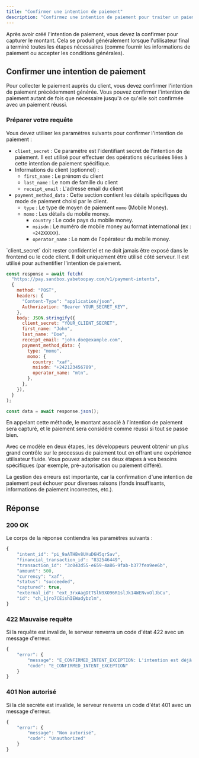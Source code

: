 ```yaml
---
title: "Confirmer une intention de paiement"
description: "Confirmez une intention de paiement pour traiter un paiement"
---
```


Après avoir créé l'intention de paiement, vous devez la confirmer pour capturer le montant. Cela se produit généralement lorsque l'utilisateur final a terminé toutes les étapes nécessaires (comme fournir les informations de paiement ou accepter les conditions générales).

## Confirmer une intention de paiement

Pour collecter le paiement auprès du client, vous devez confirmer l'intention de paiement précédemment générée. Vous pouvez confirmer l'intention de paiement autant de fois que nécessaire jusqu'à ce qu'elle soit confirmée avec un paiement réussi.

### Préparer votre requête

Vous devez utiliser les paramètres suivants pour confirmer l'intention de paiement :

- `client_secret` : Ce paramètre est l'identifiant secret de l'intention de paiement. Il est utilisé pour effectuer des opérations sécurisées liées à cette intention de paiement spécifique.
- Informations du client (optionnel) :
  - `first_name` : Le prénom du client
  - `last_name` : Le nom de famille du client
  - `receipt_email` : L'adresse email du client
- `payment_method_data` : Cette section contient les détails spécifiques du mode de paiement choisi par le client.
  - `type` : Le type de moyen de paiement `momo` (Mobile Money).
  - `momo` : Les détails du mobile money.
    - `country` : Le code pays du mobile money.
    - `msisdn` : Le numéro de mobile money au format international (ex : `+242XXXXX`).
    - `operator_name` : Le nom de l'opérateur du mobile money.

<Note>
  `client_secret` doit rester confidentiel et ne doit jamais être exposé dans le
  frontend ou le code client. Il doit uniquement être utilisé côté serveur. Il est utilisé
  pour authentifier l'intention de paiement.
</Note>

```javascript
const response = await fetch(
  "https://pay.sandbox.yabetoopay.com/v1/payment-intents",
  {
    method: "POST",
    headers: {
      "Content-Type": "application/json",
      Authorization: "Bearer YOUR_SECRET_KEY",
    },
    body: JSON.stringify({
      client_secret: "YOUR_CLIENT_SECRET",
      first_name: "John",
      last_name: "Doe",
      receipt_email: "john.doe@example.com",
      payment_method_data: {
        type: "momo",
        momo: {
          country: "xaf",
          msisdn: "+242123456789",
          operator_name: "mtn",
        },
      },
    }),
  }
);

const data = await response.json();
```

En appelant cette méthode, le montant associé à l'intention de paiement sera capturé, et le paiement sera considéré comme réussi si tout se passe bien.

Avec ce modèle en deux étapes, les développeurs peuvent obtenir un plus grand contrôle sur le processus de paiement tout en offrant une expérience utilisateur fluide. Vous pouvez adapter ces deux étapes à vos besoins spécifiques (par exemple, pré-autorisation ou paiement différé).

<Warning>
  La gestion des erreurs est importante, car la confirmation d'une intention de paiement peut échouer
  pour diverses raisons (fonds insuffisants, informations de paiement incorrectes,
  etc.).
</Warning>

## Réponse

### 200 OK

Le corps de la réponse contiendra les paramètres suivants :

```JavaScript
{
    "intent_id": "pi_9aATHBv8UXuD6H5qrSav",
    "financial_transaction_id": "832546449",
    "transaction_id": "3c043d55-e659-4a86-9fab-b377fea9ee6b",
    "amount": 500,
    "currency": "xaf",
    "status": "succeeded",
    "captured": true,
    "external_id": "ext_3rxAagDtTSlN9XO96R1slJk14WENvxOlJbCu",
    "id": "ch_1jro7CEishIEWadybzlm",
}
```

### 422 Mauvaise requête

Si la requête est invalide, le serveur renverra un code d'état 422 avec un message d'erreur.

```javascript
{
    "error": {
        "message": "E_CONFIRMED_INTENT_EXCEPTION: L'intention est déjà confirmée",
        "code": "E_CONFIRMED_INTENT_EXCEPTION"
    }
}
```

### 401 Non autorisé

Si la clé secrète est invalide, le serveur renverra un code d'état 401 avec un message d'erreur.

```javascript
{
    "error": {
        "message": "Non autorisé",
        "code": "Unauthorized"
    }
}
```

